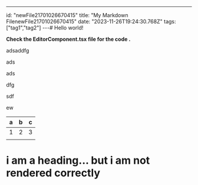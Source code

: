 ---
id: "newFile21701026670415"
title: "My Markdown FilenewFile21701026670415"
date: "2023-11-26T19:24:30.768Z"
tags: ["tag1","tag2"]
---# Hello world!

**Check the EditorComponent.tsx file for the code .**



adsaddfg

ads

ads

dfg

sdf

ew



| a | b | c |
| - | - | - |
| 1 | 2 | 3 |
|   |   |   |



# i am a heading... but i am not rendered correctly